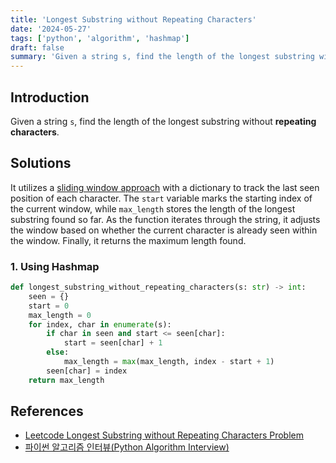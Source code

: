 ```yaml
---
title: 'Longest Substring without Repeating Characters'
date: '2024-05-27'
tags: ['python', 'algorithm', 'hashmap']
draft: false
summary: 'Given a string s, find the length of the longest substring without repeating characters.'
---
```


## Introduction
Given a string `s`, find the length of the longest substring without **repeating characters**.

## Solutions
It utilizes a [sliding window approach](https://www.geeksforgeeks.org/window-sliding-technique/) with a dictionary to track the last seen position of each character. 
The `start` variable marks the starting index of the current window, while `max_length` stores the length of the longest substring found so far. 
As the function iterates through the string, it adjusts the window based on whether the current character is already seen within the window. 
Finally, it returns the maximum length found.
### 1. Using Hashmap
```python:main.py
def longest_substring_without_repeating_characters(s: str) -> int:
    seen = {}
    start = 0
    max_length = 0
    for index, char in enumerate(s):
        if char in seen and start <= seen[char]:
            start = seen[char] + 1
        else:
            max_length = max(max_length, index - start + 1)
        seen[char] = index
    return max_length
```

## References

- [Leetcode Longest Substring without Repeating Characters Problem](https://leetcode.com/problems/design-hashmap)
- [파이썬 알고리즘 인터뷰(Python Algorithm Interview)](https://www.aladin.co.kr/shop/wproduct.aspx?ItemId=245495826)